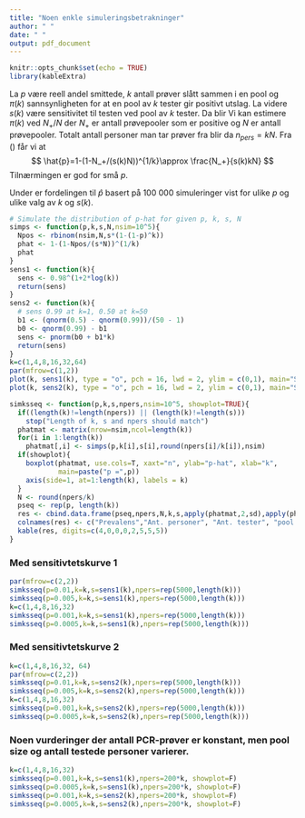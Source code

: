 ---
title: "Noen enkle simuleringsbetrakninger"
author: " "
date: " "
output: pdf_document
---

```{r setup, include=FALSE}
knitr::opts_chunk$set(echo = TRUE)
library(kableExtra)
```


La $p$ være reell andel smittede, $k$ antall prøver slått sammen i en pool  og $\pi(k)$ sannsynligheten for at en pool av $k$ tester gir positivt utslag. La videre $s(k)$ være sensitivitet til testen ved pool av $k$ tester. Da blir
\begin{equation}
\label{pip}
\pi(k)=s(k)(1-(1-p)^k)\approx s(k)kp
\end{equation}
Vi kan estimere $\pi(k)$ ved $N_{+}/N$ der $N_{+}$ er antall prøvepooler som er positive og $N$ er antall prøvepooler. Totalt antall personer man tar prøver fra blir da $n_{pers}=kN$. Fra (\ref{pip}) får vi at 
$$
\hat{p}=1-(1-N_+/(s(k)N))^{1/k}\approx \frac{N_+}{s(k)kN}
$$
Tilnærmingen er god for små $p$.


Under er fordelingen til $\hat p$ basert på 100 000 simuleringer vist for ulike $p$ og ulike valg av $k$ og $s(k)$.


```{r, fig.height=3, echo=FALSE}
# Simulate the distribution of p-hat for given p, k, s, N
simps <- function(p,k,s,N,nsim=10^5){
  Npos <- rbinom(nsim,N,s*(1-(1-p)^k))
  phat <- 1-(1-Npos/(s*N))^(1/k)
  phat
}
sens1 <- function(k){
  sens <- 0.98^(1+2*log(k))
  return(sens)
}
sens2 <- function(k){
  # sens 0.99 at k=1, 0.50 at k=50
  b1 <- (qnorm(0.5) - qnorm(0.99))/(50 - 1)
  b0 <- qnorm(0.99) - b1
  sens <- pnorm(b0 + b1*k)
  return(sens)
}
k=c(1,4,8,16,32,64)
par(mfrow=c(1,2))
plot(k, sens1(k), type = "o", pch = 16, lwd = 2, ylim = c(0,1), main="Sensitivitetskurve 1")
plot(k, sens2(k), type = "o", pch = 16, lwd = 2, ylim = c(0,1), main="Sensitivitetskurve 2")

simksseq <- function(p,k,s,npers,nsim=10^5, showplot=TRUE){
  if((length(k)!=length(npers)) || (length(k)!=length(s)))
    stop("Length of k, s and npers should match")
  phatmat <- matrix(nrow=nsim,ncol=length(k))
  for(i in 1:length(k))
    phatmat[,i] <- simps(p,k[i],s[i],round(npers[i]/k[i]),nsim)
  if(showplot){
    boxplot(phatmat, use.cols=T, xaxt="n", ylab="p-hat", xlab="k",
            main=paste("p =",p))
    axis(side=1, at=1:length(k), labels = k)
  }
  N <- round(npers/k)
  pseq <- rep(p, length(k))
  res <- cbind.data.frame(pseq,npers,N,k,s,apply(phatmat,2,sd),apply(phatmat,2,quantile,probs=0.95, na.rm=T),colMeans(phatmat)-p)
  colnames(res) <- c("Prevalens","Ant. personer", "Ant. tester", "pool size", "sensitivitet","SE(p)","q95(p)", "bias")
  kable(res, digits=c(4,0,0,0,2,5,5,5))
}

```

### Med sensitivtetskurve 1

```{r, fig.height=6, echo=FALSE}
par(mfrow=c(2,2))
simksseq(p=0.01,k=k,s=sens1(k),npers=rep(5000,length(k)))
simksseq(p=0.005,k=k,s=sens1(k),npers=rep(5000,length(k)))
k=c(1,4,8,16,32)
simksseq(p=0.001,k=k,s=sens1(k),npers=rep(5000,length(k)))
simksseq(p=0.0005,k=k,s=sens1(k),npers=rep(5000,length(k)))
```



### Med sensitivtetskurve 2

```{r, fig.height=6, echo=FALSE}
k=c(1,4,8,16,32, 64)
par(mfrow=c(2,2))
simksseq(p=0.01,k=k,s=sens2(k),npers=rep(5000,length(k)))
simksseq(p=0.005,k=k,s=sens2(k),npers=rep(5000,length(k)))
k=c(1,4,8,16,32)
simksseq(p=0.001,k=k,s=sens2(k),npers=rep(5000,length(k)))
simksseq(p=0.0005,k=k,s=sens2(k),npers=rep(5000,length(k)))
```

\newpage

### Noen vurderinger der antall PCR-prøver er konstant, men pool size og antall testede personer varierer. 




```{r, fig.height=5.5, echo=FALSE}
k=c(1,4,8,16,32)
simksseq(p=0.001,k=k,s=sens1(k),npers=200*k, showplot=F)
simksseq(p=0.0005,k=k,s=sens1(k),npers=200*k, showplot=F)
simksseq(p=0.001,k=k,s=sens2(k),npers=200*k, showplot=F)
simksseq(p=0.0005,k=k,s=sens2(k),npers=200*k, showplot=F)
```



